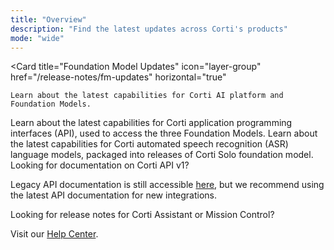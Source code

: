 ```yaml
---
title: "Overview"
description: "Find the latest updates across Corti's products"
mode: "wide"
---
```


  <Card
    title="Foundation Model Updates"
    icon="layer-group"
    href="/release-notes/fm-updates"
    horizontal="true"
  >
    Learn about the latest capabilities for Corti AI platform and Foundation Models.
  </Card>
  <CardGroup cols={2}>
  <Card
    title="API Updates"
    icon="rectangle-terminal"
    href="/release-notes/api-updates"
  >
    Learn about the latest capabilities for Corti application programming interfaces (API), used to access the three Foundation Models.
  </Card>
  <Card
    title="Language Updates"
    icon="microphone"
    href="/release-notes/language-updates"
  >
    Learn about the latest capabilities for Corti automated speech recognition (ASR) language models, packaged into releases of Corti Solo foundation model.
  </Card>
  </CardGroup>
<br/>
<Info>
  Looking for documentation on Corti API v1? 
  
  Legacy API documentation is still accessible [here](https://docs-legacy.corti.ai/), but we recommend using the latest API documentation for new integrations.
</Info>

<Info>
  Looking for release notes for Corti Assistant or Mission Control? 
  
  Visit our [Help Center](https://help.corti.ai/).
</Info>
